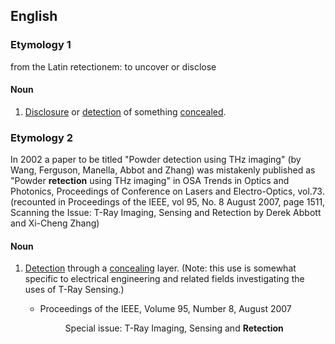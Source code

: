 ==English==

===Etymology 1===
from the Latin retectionem: to uncover or disclose

====Noun====
{{en-noun}}

# {{obsolete}} [[disclosure|Disclosure]] or [[detection]] of something [[concealed]].

===Etymology 2===

In 2002 a paper to be titled "Powder detection using THz imaging" (by Wang, Ferguson, Manella, Abbot and Zhang) was mistakenly published as "Powder '''retection''' using THz imaging" in OSA Trends in Optics and Photonics, Proceedings of Conference on Lasers and Electro-Optics, vol.73. (recounted in Proceedings of the IEEE, vol 95, No. 8 August 2007, page 1511, Scanning the Issue: T-Ray Imaging, Sensing and Retection by Derek Abbott and Xi-Cheng Zhang)

====Noun====
{{en-noun}}

# {{engineering}} [[detection|Detection]] through a [[concealing]] layer. (Note: this use is somewhat specific to electrical engineering and related fields investigating the uses of T-Ray Sensing.)
#*Proceedings of the IEEE, Volume 95, Number 8, August 2007
#*:Special issue: T-Ray Imaging, Sensing and '''Retection'''